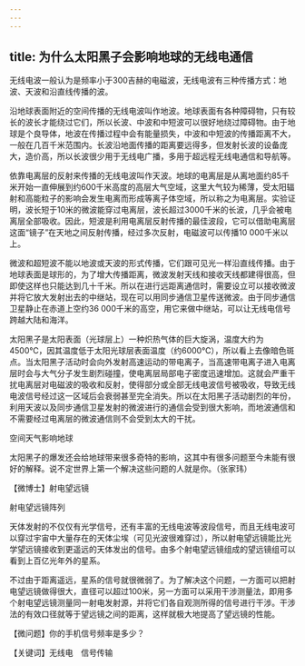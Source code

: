 ```yaml
---
---
---
```

title: 为什么太阳黑子会影响地球的无线电通信
---




无线电波一般认为是频率小于300吉赫的电磁波，无线电波有三种传播方式：地波、天波和沿直线传播的波。

沿地球表面附近的空间传播的无线电波叫作地波。地球表面有各种障碍物，只有较长的波长才能绕过它们，所以长波、中波和中短波可以很好地绕过障碍物。由于地球是个良导体，地波在传播过程中会有能量损失，中波和中短波的传播距离不大，一般在几百千米范围内。长波沿地面传播的距离要远得多，但发射长波的设备庞大，造价高，所以长波很少用于无线电广播，多用于超远程无线电通信和导航等。

依靠电离层的反射来传播的无线电波叫作天波。地球的电离层是从离地面约85千米开始一直伸展到约600千米高度的高层大气空域，这里大气较为稀薄，受太阳辐射和高能粒子的影响会发生电离而形成等离子体空域，所以称之为电离层。实验证明，波长短于10米的微波能穿过电离层，波长超过3000千米的长波，几乎会被电离层全部吸收。因此，短波是利用电离层反射传播的最佳波段，它可以借助电离层这面“镜子”在天地之间反射传播，经过多次反射，电磁波可以传播10 000千米以上。

微波和超短波不能以地波或天波的形式传播，它们跟可见光一样沿直线传播。由于地球表面是球形的，为了增大传播距离，微波发射天线和接收天线都建得很高，但即使这样也只能达到几十千米。所以在进行远距离通信时，需要设立可以接收微波并将它放大发射出去的中继站，现在可以用同步通信卫星传送微波。由于同步通信卫星静止在赤道上空约36 000千米的高空，用它来做中继站，可以让无线电信号跨越大陆和海洋。

太阳黑子是太阳表面（光球层上）一种炽热气体的巨大旋涡，温度大约为4500℃，因其温度低于太阳光球层表面温度（约6000℃），所以看上去像暗色斑点。当太阳黑子活动时会向外发射高速运动的带电离子，当高速带电离子进入电离层时会与大气分子发生剧烈碰撞，使电离层局部电子密度迅速增加。这就会严重干扰电离层对电磁波的吸收和反射，使得部分或全部无线电波信号被吸收，导致无线电波信号经过这一区域后会衰弱甚至完全消失。所以在太阳黑子活动剧烈的年份，利用天波以及同步通信卫星发射的微波进行的通信会受到很大影响，而地波通信和不需要经过电离层的微波通信则不会受到太大的干扰。

空间天气影响地球



太阳黑子的爆发还会给地球带来很多奇特的影响，这其中有很多问题至今未能有很好的解释。说不定世界上第一个解决这些问题的人就是你。（张家玮）





【微博士】射电望远镜

射电望远镜阵列



天体发射的不仅仅有光学信号，还有丰富的无线电波等波段信号，而且无线电波可以穿过宇宙中大量存在的天体尘埃（可见光波很难穿过），所以射电望远镜能比光学望远镜接收到更遥远的天体发出的信号。由多个射电望远镜组成的望远镜组可以看到上百亿光年外的星系。

不过由于距离遥远，星系的信号就很微弱了。为了解决这个问题，一方面可以把射电望远镜做得很大，直径可以超过100米，另一方面可以采用干涉测量法，即用多个射电望远镜测量同一射电发射源，并将它们各自观测所得的信号进行干涉。干涉法的有效口径就等于望远镜之间的距离，这样就极大地提高了望远镜的性能。

【微问题】你的手机信号频率是多少？

【关键词】无线电　信号传输